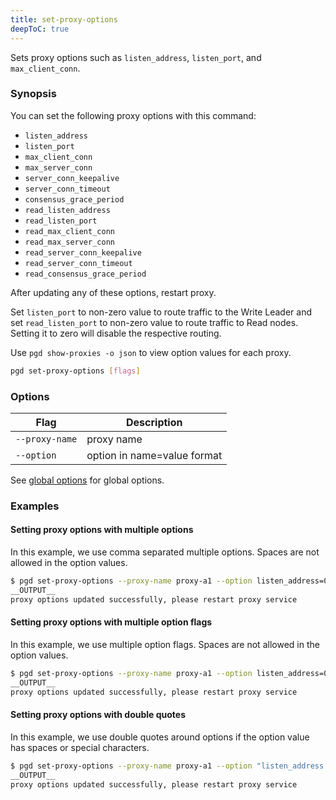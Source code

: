 ```yaml
---
title: set-proxy-options
deepToC: true
---
```


Sets proxy options such as `listen_address`, `listen_port`, and `max_client_conn`.

### Synopsis

You can set the following proxy options with this command:

- `listen_address`
- `listen_port`
- `max_client_conn`
- `max_server_conn`
- `server_conn_keepalive`
- `server_conn_timeout`
- `consensus_grace_period`
- `read_listen_address`
- `read_listen_port`
- `read_max_client_conn`
- `read_max_server_conn`
- `read_server_conn_keepalive`
- `read_server_conn_timeout`
- `read_consensus_grace_period`

After updating any of these options, restart proxy.

Set `listen_port` to non-zero value to route traffic to the Write Leader and
set `read_listen_port` to non-zero value to route traffic to Read nodes.
Setting it to zero will disable the respective routing.

Use `pgd show-proxies -o json` to view option values for each proxy.


```sh
pgd set-proxy-options [flags]
```
### Options

| Flag | Description |
| --- | --- |
| `--proxy-name` | proxy name |
| `--option` | option in name=value format |

See [global options](../command_ref#global-options) for global options.

### Examples

#### Setting proxy options with multiple options

In this example, we use comma separated multiple options. Spaces are not allowed in the option values.

```bash
$ pgd set-proxy-options --proxy-name proxy-a1 --option listen_address=0.0.0.0,listen_port=6432
__OUTPUT__
proxy options updated successfully, please restart proxy service
```

#### Setting proxy options with multiple option flags

In this example, we use multiple option flags. Spaces are not allowed in the option values.

```bash
$ pgd set-proxy-options --proxy-name proxy-a1 --option listen_address=0.0.0.0 --option listen_port=0
__OUTPUT__
proxy options updated successfully, please restart proxy service
```

#### Setting proxy options with double quotes

In this example, we use double quotes around options if the option value has spaces or special characters.

```bash
$ pgd set-proxy-options --proxy-name proxy-a1 --option "listen_address = 0.0.0.0" --option "consensus_grace_period=1h 30m 5s"
__OUTPUT__
proxy options updated successfully, please restart proxy service
```

